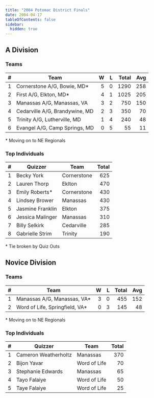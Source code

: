 ```yaml
---
title: "2004 Potomac District Finals"
date: 2004-04-17
tableOfContents: false
sidebar:
  hidden: true
---
```


## A Division

### Teams

|    # | Team                           |    W |    L | Total |  Avg |
| ---: | ------------------------------ | ---: | ---: | ----: | ---: |
|    1 | Cornerstone A/G, Bowie, MD*    |    5 |    0 |  1290 |  258 |
|    2 | First A/G, Elkton, MD*         |    4 |    1 |  1025 |  205 |
|    3 | Manassas A/G, Manassas, VA     |    3 |    2 |   750 |  150 |
|    4 | Cedarville A/G, Brandywine, MD |    2 |    3 |   350 |   70 |
|    5 | Trinity A/G, Lutherville, MD   |    1 |    4 |   240 |   48 |
|    6 | Evangel A/G, Camp Springs, MD  |    0 |    5 |    55 |   11 |

\* Moving on to NE Regionals

### Top Individuals

|    # | Quizzer          | Team        | Total |
| ---: | ---------------- | ----------- | ----: |
|    1 | Becky York       | Cornerstone |   625 |
|    2 | Lauren Thorp     | Eklton      |   470 |
|    3 | Emily Roberts*   | Cornerstone |   430 |
|    4 | Lindsey Brower   | Manassas    |   430 |
|    5 | Jasmine Franklin | Elkton      |   375 |
|    6 | Jessica Malinger | Manassas    |   310 |
|    7 | Billy Selkirk    | Cedarville  |   285 |
|    8 | Gabrielle Strim  | Trinity     |   190 |

\* Tie broken by Quiz Outs

## Novice Division

### Teams

|    # | Team                           |    W |    L | Total |  Avg |
| ---: | ------------------------------ | ---: | ---: | ----: | ---: |
|    1 | Manassas A/G, Manassas, VA*    |    3 |    0 |   455 |  152 |
|    2 | Word of Life, Springfield, VA* |    0 |    3 |   145 |   48 |

\* Moving on to NE Regionals

### Top Individuals

|    # | Quizzer              | Team         | Total |
| ---: | -------------------- | ------------ | ----: |
|    1 | Cameron Weatherholtz | Manassas     |   370 |
|    2 | Bijon Yavar          | Word of Life |    70 |
|    3 | Stephanie Edwards    | Manassas     |    65 |
|    4 | Tayo Falaiye         | Word of Life |    50 |
|    5 | Taye Falaiye         | Word of Life |    25 |

